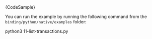 
<CodeBlock className="language-python">
    {CodeSample}
</CodeBlock>

You can run the example by running the following command from the `binding/python/native/examples` folder:

<CodeBlock className="language-bash">
    python3 11-list-transactions.py
</CodeBlock>
